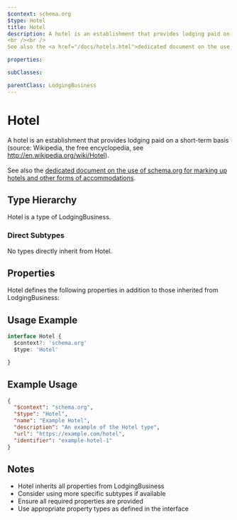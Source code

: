 ```yaml
---
$context: schema.org
$type: Hotel
title: Hotel
description: A hotel is an establishment that provides lodging paid on a short-term basis (source: Wikipedia, the free encyclopedia, see http://en.wikipedia.org/wiki/Hotel).
<br /><br />
See also the <a href="/docs/hotels.html">dedicated document on the use of schema.org for marking up hotels and other forms of accommodations</a>.

properties:

subClasses:

parentClass: LodgingBusiness
---
```


# Hotel

A hotel is an establishment that provides lodging paid on a short-term basis (source: Wikipedia, the free encyclopedia, see http://en.wikipedia.org/wiki/Hotel).
<br /><br />
See also the <a href="/docs/hotels.html">dedicated document on the use of schema.org for marking up hotels and other forms of accommodations</a>.


## Type Hierarchy

Hotel is a type of LodgingBusiness.

### Direct Subtypes

No types directly inherit from Hotel.

## Properties

Hotel defines the following properties in addition to those inherited from LodgingBusiness:



## Usage Example

```typescript
interface Hotel {
  $context?: 'schema.org'
  $type: 'Hotel'

}
```

## Example Usage

```json
{
  "$context": "schema.org",
  "$type": "Hotel",
  "name": "Example Hotel",
  "description": "An example of the Hotel type",
  "url": "https://example.com/hotel",
  "identifier": "example-hotel-1"
}
```

## Notes

- Hotel inherits all properties from LodgingBusiness
- Consider using more specific subtypes if available
- Ensure all required properties are provided
- Use appropriate property types as defined in the interface
